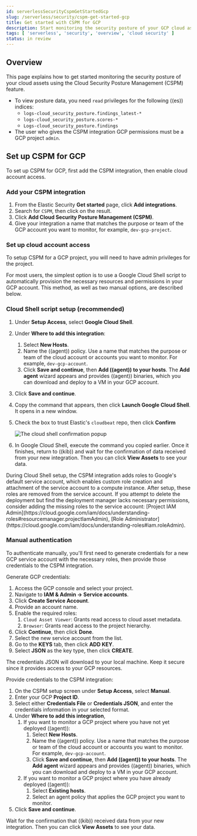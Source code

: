 ```yaml
---
id: serverlessSecurityCspmGetStartedGcp
slug: /serverless/security/cspm-get-started-gcp
title: Get started with CSPM for GCP
description: Start monitoring the security posture of your GCP cloud assets.
tags: [ 'serverless', 'security', 'overview', 'cloud security' ]
status: in review
---
```


<div id="cspm-get-started-gcp"></div>

<div id="cspm-overview-gcp"></div>

## Overview

This page explains how to get started monitoring the security posture of your cloud assets using the Cloud Security Posture Management (CSPM) feature.

<DocCallOut title="Requirements">

* To view posture data, you need `read` privileges for the following ((es)) indices:
    * `logs-cloud_security_posture.findings_latest-*`
    * `logs-cloud_security_posture.scores-*`
    * `Logs-cloud_security_posture.findings`
* The user who gives the CSPM integration GCP permissions must be a GCP project `admin`.

</DocCallOut>

<div id="cspm-setup-gcp"></div>

## Set up CSPM for GCP

To set up CSPM for GCP, first add the CSPM integration, then enable cloud account access.

<div id="cspm-add-and-name-integration-gcp"></div>

### Add your CSPM integration
1. From the Elastic Security **Get started** page, click **Add integrations**.
1. Search for `CSPM`, then click on the result.
1. Click **Add Cloud Security Posture Management (CSPM)**.
1. Give your integration a name that matches the purpose or team of the GCP account you want to monitor, for example, `dev-gcp-project`.

<div id="cspm-set-up-cloud-access-section-gcp"></div>

### Set up cloud account access
To setup CSPM for a GCP project, you will need to have admin privileges for the project.

For most users, the simplest option is to use a Google Cloud Shell script to automatically provision the necessary resources and permissions in your GCP account. This method, as well as two manual options, are described below.

<div id="cspm-set-up-cloudshell"></div>

### Cloud Shell script setup (recommended)

1. Under **Setup Access**, select **Google Cloud Shell**.
1. Under **Where to add this integration**:
    1. Select **New Hosts**.
    1. Name the ((agent)) policy. Use a name that matches the purpose or team of the cloud account or accounts you want to monitor. For example, `dev-gcp-account`.
    1. Click **Save and continue**, then **Add ((agent)) to your hosts**. The **Add agent** wizard appears and provides ((agent)) binaries, which you can download and deploy to a VM in your GCP account.
1. Click **Save and continue**.
1. Copy the command that appears, then click **Launch Google Cloud Shell**. It opens in a new window.
1. Check the box to trust Elastic's `cloudbeat` repo, then click **Confirm**

    ![The cloud shell confirmation popup](../images/cspm-get-started-gcp/-cloud-native-security-cspm-cloudshell-trust.png)

1. In Google Cloud Shell, execute the command you copied earlier. Once it finishes, return to ((kib)) and wait for the confirmation of data received from your new integration. Then you can click **View Assets** to see your data.

<DocCallOut title="Note">
During Cloud Shell setup, the CSPM integration adds roles to Google's default service account, which enables custom role creation and attachment of the service account to a compute instance.
After setup, these roles are removed from the service account. If you attempt to delete the deployment but find the deployment manager lacks necessary permissions, consider adding the missing roles to the service account:
[Project IAM Admin](https://cloud.google.com/iam/docs/understanding-roles#resourcemanager.projectIamAdmin), [Role Administrator](https://cloud.google.com/iam/docs/understanding-roles#iam.roleAdmin).
</DocCallOut>

<div id="cspm-set-up-manual-gcp"></div>

### Manual authentication

To authenticate manually, you'll first need to generate credentials for a new GCP service account with the necessary roles, then provide those credentials to the CSPM integration.

Generate GCP credentials:

1. Access the GCP console and select your project.
1. Navigate to **IAM & Admin -> Service accounts**.
1. Click **Create Service Account**.
1. Provide an account name.
1. Enable the required roles:
    1. `Cloud Asset Viewer`: Grants read access to cloud asset metadata.
    1. `Browser`: Grants read access to the project hierarchy.
1. Click **Continue**, then click **Done**.
1. Select the new service account from the list.
1. Go to the **KEYS** tab, then click **ADD KEY**.
1. Select **JSON** as the key type, then click **CREATE**.

The credentials JSON will download to your local machine. Keep it secure since it provides access to your GCP resources.

Provide credentials to the CSPM integration:

1. On the CSPM setup screen under **Setup Access**, select **Manual**.
1. Enter your GCP **Project ID**.
1. Select either **Credentials File** or **Credentials JSON**, and enter the credentials information in your selected format.
1. Under **Where to add this integration**,
    1. If you want to monitor a GCP project where you have not yet deployed ((agent)):
        1. Select **New Hosts**.
        1. Name the ((agent)) policy. Use a name that matches the purpose or team of the cloud account or accounts you want to monitor. For example, `dev-gcp-account`.
        1. Click **Save and continue**, then **Add ((agent)) to your hosts**. The **Add agent** wizard appears and provides ((agent)) binaries, which you can download and deploy to a VM in your GCP account.
    1. If you want to monitor a GCP project where you have already deployed ((agent)):
        1. Select **Existing hosts**.
        1. Select an agent policy that applies the GCP project you want to monitor.
1. Click **Save and continue**.

Wait for the confirmation that ((kib)) received data from your new integration. Then you can click **View Assets** to see your data.
